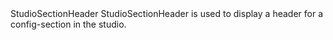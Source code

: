 
<Meta of={StudioSectionHeaderStories} />

<Heading level={1} size='small'>
  StudioSectionHeader
</Heading>
<Paragraph>
  StudioSectionHeader is used to display a header for a config-section in the studio.
</Paragraph>

<Canvas of={StudioSectionHeaderStories.Preview} />
